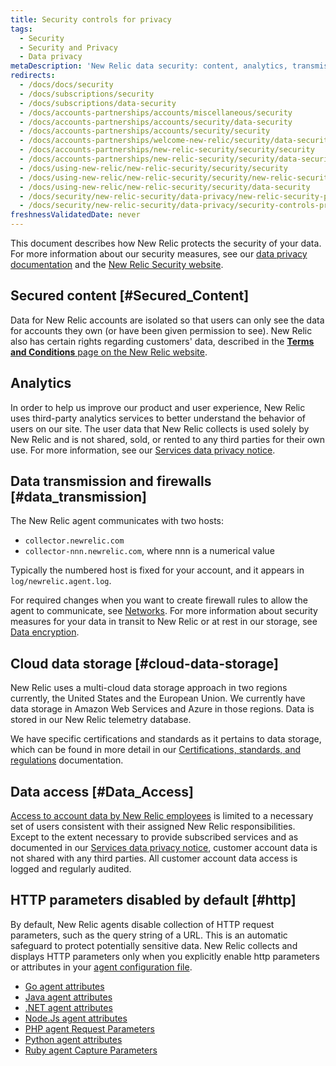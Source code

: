 ```yaml
---
title: Security controls for privacy
tags:
  - Security
  - Security and Privacy
  - Data privacy
metaDescription: 'New Relic data security: content, analytics, transmission, hosting and storage, data access, etc. For complete details, see https://newrelic.com/security'
redirects:
  - /docs/docs/security
  - /docs/subscriptions/security
  - /docs/subscriptions/data-security
  - /docs/accounts-partnerships/accounts/miscellaneous/security
  - /docs/accounts-partnerships/accounts/security/data-security
  - /docs/accounts-partnerships/accounts/security/security
  - /docs/accounts-partnerships/welcome-new-relic/security/data-security
  - /docs/accounts-partnerships/new-relic-security/security/security
  - /docs/accounts-partnerships/new-relic-security/security/data-security
  - /docs/using-new-relic/new-relic-security/security/security
  - /docs/using-new-relic/new-relic-security/security/new-relic-security-protecting-your-data-content
  - /docs/using-new-relic/new-relic-security/security/data-security
  - /docs/security/new-relic-security/data-privacy/new-relic-security-protecting-your-data-content
  - /docs/security/new-relic-security/data-privacy/security-controls-privacy
freshnessValidatedDate: never
---
```


This document describes how New Relic protects the security of your data. For more information about our security measures, see our [data privacy documentation](/docs/security/new-relic-security/data-privacy/data-privacy-new-relic) and the [New Relic Security website](https://newrelic.com/security).

## Secured content [#Secured_Content]

Data for New Relic accounts are isolated so that users can only see the data for accounts they own (or have been given permission to see). New Relic also has certain rights regarding customers' data, described in the [**Terms and Conditions** page on the New Relic website](https://newrelic.com/termsandconditions/terms).

## Analytics

In order to help us improve our product and user experience, New Relic uses third-party analytics services to better understand the behavior of users on our site. The user data that New Relic collects is used solely by New Relic and is not shared, sold, or rented to any third parties for their own use. For more information, see our [Services data privacy notice](https://newrelic.com/termsandconditions/services-notices).

## Data transmission and firewalls [#data_transmission]

The New Relic agent communicates with two hosts:

* `collector.newrelic.com`
* `collector-nnn.newrelic.com`, where nnn is a numerical value

Typically the numbered host is fixed for your account, and it appears in `log/newrelic.agent.log`.

For required changes when you want to create firewall rules to allow the agent to communicate, see [Networks](/docs/using-new-relic/cross-product-functions/install-configure/networks). For more information about security measures for your data in transit to New Relic or at rest in our storage, see [Data encryption](/docs/security/new-relic-security/compliance/data-encryption).

## Cloud data storage [#cloud-data-storage]

New Relic uses a multi-cloud data storage approach in two regions currently, the United States and the European Union. We currently have data storage in Amazon Web Services and Azure in those regions. Data is stored in our New Relic telemetry database.

We have specific certifications and standards as it pertains to data storage, which can be found in more detail in our [Certifications, standards, and regulations](/docs/security/security-privacy/compliance/regulatory-audits-new-relic-services/) documentation.

## Data access [#Data_Access]

[Access to account data by New Relic employees](/docs/security/new-relic-security/data-privacy/data-privacy-new-relic#security) is limited to a necessary set of users consistent with their assigned New Relic responsibilities. Except to the extent necessary to provide subscribed services and as documented in our [Services data privacy notice](https://newrelic.com/termsandconditions/services-notices), customer account data is not shared with any third parties. All customer account data access is logged and regularly audited.

## HTTP parameters disabled by default [#http]

By default, New Relic agents disable collection of HTTP request parameters, such as the query string of a URL. This is an automatic safeguard to protect potentially sensitive data. New Relic collects and displays HTTP parameters only when you explicitly enable http parameters or attributes in your [agent configuration file](/docs/using-new-relic/cross-product-functions/install-configure/configure-agent).

* [Go agent attributes](https://docs.newrelic.com/docs/apm/agents/go-agent/configuration/go-agent-configuration/#txn-events-attributes)
* [Java agent attributes](https://docs.newrelic.com/docs/apm/agents/java-agent/configuration/java-agent-configuration-config-file/#cfg-attributes-enabled)
* [.NET agent attributes](https://docs.newrelic.com/docs/apm/agents/net-agent/configuration/net-agent-configuration/#agent-attributes)
* [Node.Js agent attributes](https://docs.newrelic.com/docs/apm/agents/nodejs-agent/installation-configuration/nodejs-agent-configuration/#tx-attributes-include)
* [PHP agent Request Parameters](https://docs.newrelic.com/docs/apm/agents/php-agent/attributes/attribute-examples/#ex_req_params)
* [Python agent attributes](https://docs.newrelic.com/docs/apm/agents/python-agent/configuration/python-agent-configuration/#cfg-events-attributes-enabled)
* [Ruby agent Capture Parameters](https://docs.newrelic.com/docs/apm/agents/ruby-agent/configuration/ruby-agent-configuration/#capture_params)
